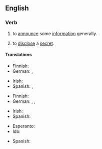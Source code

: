 ==English==

===Verb===
{{en-verb|making known|made known|made known}}

# to [[announce]] some [[information]] generally.
#: {{ux|en|The decision was '''made known''' when it appeared on the evening news.}}
# to [[disclose]] a [[secret]].
#: {{ux|en|I wouldn't '''make''' this '''known''' to anyone else, if I were you.}}

====Translations====
{{trans-top|to announce generally}}
* Finnish: {{t+|fi|julkistaa}}
* German: {{t|de|bekanntmachen}}, {{t+|de|verkünden}}
{{trans-mid}}
* Irish: {{t|ga|scaoil}}
* Spanish: {{t|es|dar a conocer}}, {{t+|es|anunciar}}
{{trans-bottom}}

{{trans-top|to disclose a secret}}
* Finnish: {{t+|fi|paljastaa}}
* German: {{t+|de|verraten}}, {{t|de|ausplaudern}}, {{t|de|weitersagen}}
{{trans-mid}}
* Irish: {{t|ga|scaoil}}
* Spanish: {{t+|es|revelar}}
{{trans-bottom}}

{{checktrans-top}}
* Esperanto: {{t-check|eo|konigi}}
* Ido: {{t+check|io|konocigar}}
{{trans-mid}}
* Spanish: {{t+check|es|anunciar}}
{{trans-bottom}}